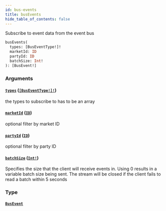 ```yaml
---
id: bus-events
title: busEvents
hide_table_of_contents: false
---
```



Subscribe to event data from the event bus

```graphql
busEvents(
  types: [BusEventType!]!
  marketId: ID
  partyId: ID
  batchSize: Int!
): [BusEvent!]
```


### Arguments

#### [`types`](#) ([`[BusEventType!]!`](/docs/testnet/graphql/enums/bus-event-type))

the types to subscribe to has to be an array


#### [`marketId`](#) ([`ID`](/docs/testnet/graphql/scalars/id))

optional filter by market ID


#### [`partyId`](#) ([`ID`](/docs/testnet/graphql/scalars/id))

optional filter by party ID


#### [`batchSize`](#) ([`Int!`](/docs/testnet/graphql/scalars/int))

Specifies the size that the client will receive events in. Using 0 results in a variable batch size being sent. The stream will be closed if the client fails to read a batch within 5 seconds


### Type

#### [`BusEvent`](/docs/testnet/graphql/objects/bus-event)






